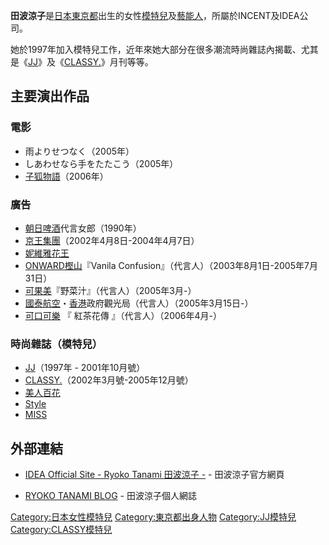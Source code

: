 '''田波涼子'''{{BD|1973年|10月8日|catIdx=Tanami Ryoko}}是[[日本|日本]][[東京都|東京都]]出生的女性[[模特兒|模特兒]]及[[藝能人|藝能人]]，所屬於INCENT及IDEA公司。

她於1997年加入模特兒工作，近年來她大部分在很多潮流時尚雜誌內揭載、尤其是《[[JJ_(雜誌)|JJ]]》及《[[CLASSY.|CLASSY.]]》月刊等等。

== 主要演出作品 ==
=== 電影 ===
* 雨よりせつなく（2005年）
* しあわせなら手をたたこう（2005年）
* [[子狐物語|子狐物語]]（2006年）

=== 廣告 ===
* [[朝日啤酒|朝日啤酒]]代言女郎（1990年）
* [[京王集團|京王集團]]（2002年4月8日-2004年4月7日）
* [[妮维雅|妮維雅花王]]
* [[ONWARD樫山|ONWARD樫山]]『Vanila Confusion』（代言人）（2003年8月1日-2005年7月31日）
* [[可果美|可果美]]『野菜汁』（代言人）（2005年3月-）
* [[國泰航空|國泰航空]]・[[香港|香港]]政府觀光局（代言人）（2005年3月15日-）
* [[可口可樂|可口可樂]] 『 紅茶花傳 』（代言人）（2006年4月-）

=== 時尚雜誌（模特兒） ===
* [[JJ_(雜誌)|JJ]]（1997年 - 2001年10月號）
* [[CLASSY.|CLASSY.]]（2002年3月號-2005年12月號）
* [[美人百花|美人百花]]
* [[Style|Style]]
* [[MISS|MISS]]

== 外部連結 ==
* {{Ja}}[http://www.incent.jp/idea/model/tanami/ IDEA Official Site - Ryoko Tanami 田波涼子 -] {{Wayback|url=http://www.incent.jp/idea/model/tanami/ |date=20110928085354 }} - 田波涼子官方網頁
* {{Ja}}[http://tanami.modelblog.jp/ RYOKO TANAMI BLOG] {{Wayback|url=http://tanami.modelblog.jp/ |date=20110928225912 }} - 田波涼子個人網誌

{{DEFAULTSORT:Tanami, Ryoko}}
[[Category:日本女性模特兒|Category:日本女性模特兒]]
[[Category:東京都出身人物|Category:東京都出身人物]]
[[Category:JJ模特兒|Category:JJ模特兒]]
[[Category:CLASSY模特兒|Category:CLASSY模特兒]]